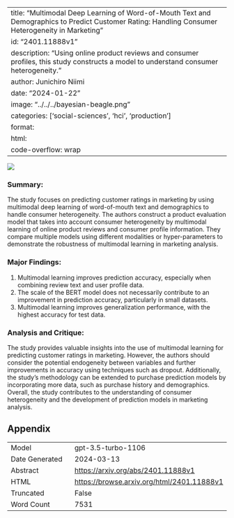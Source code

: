 
---
title: "Multimodal Deep Learning of Word-of-Mouth Text and Demographics to Predict Customer Rating: Handling Consumer Heterogeneity in Marketing"
id: "2401.11888v1"
description: "Using online product reviews and consumer profiles, this study constructs a model to understand consumer heterogeneity."
author: Junichiro Niimi
date: "2024-01-22"
image: "../../../bayesian-beagle.png"
categories: ['social-sciences', 'hci', 'production']
format:
  html:
    code-overflow: wrap
---

![](../../../bayesian-beagle.png)

### **Summary:**
The study focuses on predicting customer ratings in marketing by using multimodal deep learning of word-of-mouth text and demographics to handle consumer heterogeneity. The authors construct a product evaluation model that takes into account consumer heterogeneity by multimodal learning of online product reviews and consumer profile information. They compare multiple models using different modalities or hyper-parameters to demonstrate the robustness of multimodal learning in marketing analysis.

### Major Findings:
1. Multimodal learning improves prediction accuracy, especially when combining review text and user profile data.
2. The scale of the BERT model does not necessarily contribute to an improvement in prediction accuracy, particularly in small datasets.
3. Multimodal learning improves generalization performance, with the highest accuracy for test data.

### Analysis and Critique:
The study provides valuable insights into the use of multimodal learning for predicting customer ratings in marketing. However, the authors should consider the potential endogeneity between variables and further improvements in accuracy using techniques such as dropout. Additionally, the study's methodology can be extended to purchase prediction models by incorporating more data, such as purchase history and demographics. Overall, the study contributes to the understanding of consumer heterogeneity and the development of prediction models in marketing analysis.

## Appendix

|          |          |
|----------|----------|
| Model     | gpt-3.5-turbo-1106       |
| Date Generated     | 2024-03-13       |
| Abstract | [https://arxiv.org/abs/2401.11888v1](https://arxiv.org/abs/2401.11888v1)        |
| HTML     | [https://browse.arxiv.org/html/2401.11888v1](https://browse.arxiv.org/html/2401.11888v1)       |
| Truncated       | False       |
| Word Count       | 7531       |